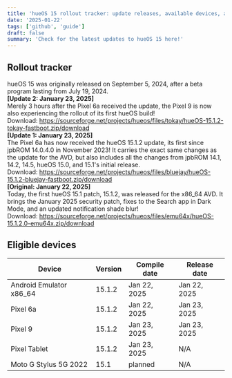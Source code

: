 ```yaml
--- 
title: 'hueOS 15 rollout tracker: update releases, available devices, and more! (updated 25/01/2025)'
date: '2025-01-22'
tags: ['github', 'guide']
draft: false
summary: 'Check for the latest updates to hueOS 15 here!'
---
```

## Rollout tracker

hueOS 15 was originally released on September 5, 2024, after a beta program lasting from July 19, 2024.<br>
<b>[Update 2: January 23, 2025]</b><br>
Merely 3 hours after the Pixel 6a received the update, the Pixel 9 is now also experiencing the rollout of its first hueOS build!<br>
Download: https://sourceforge.net/projects/hueos/files/tokay/hueOS-15.1.2-tokay-fastboot.zip/download<br>
<b>[Update 1: January 23, 2025]</b><br>
The Pixel 6a has now received the hueOS 15.1.2 update, its first since jpbROM 14.0.4.0 in November 2023!
It carries the exact same changes as the update for the AVD, but also includes all the changes from jpbROM 14.1, 14.2, 14.5, hueOS 15.0, and 15.1's initial release.<br>
Download: https://sourceforge.net/projects/hueos/files/bluejay/hueOS-15.1.2-bluejay-fastboot.zip/download<br>
<b>[Original: January 22, 2025]</b><br>
Today, the first hueOS 15.1 patch, 15.1.2, was released for the x86_64 AVD.
It brings the January 2025 security patch, fixes to the Search app in Dark Mode, and an updated notification shade blur!<br>
Download: https://sourceforge.net/projects/hueos/files/emu64x/hueOS-15.1.2.0-emu64x.zip/download

## Eligible devices
| Device   | Version  | Compile date  | Release date  |
|---|---|---|---|
| Android Emulator x86_64  | 15.1.2  | Jan 22, 2025  | Jan 22, 2025  |
| Pixel 6a  | 15.1.2  | Jan 22, 2025  | Jan 23, 2025  |
| Pixel 9  | 15.1.2  | Jan 23, 2025  | Jan 23, 2025  |
| Pixel Tablet | 15.1.2 | Jan 23, 2025 | N/A |
| Moto G Stylus 5G 2022 | 15.1 | planned | N/A |
